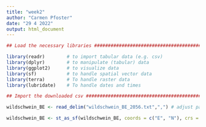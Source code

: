 ```yaml
---
title: "week2"
author: "Carmen Pfoster"
date: "29 4 2022"
output: html_document
---
```


```r
## Load the necessary libraries ################################################

library(readr)        # to import tabular data (e.g. csv)
library(dplyr)        # to manipulate (tabular) data
library(ggplot2)      # to visualize data
library(sf)           # to handle spatial vector data
library(terra)        # To handle raster data
library(lubridate)    # To handle dates and times

## Import the downloaded csv ##################################################

wildschwein_BE <- read_delim("wildschwein_BE_2056.txt",",") # adjust path

wildschwein_BE <- st_as_sf(wildschwein_BE, coords = c("E", "N"), crs = 2056, remove = FALSE)
```

